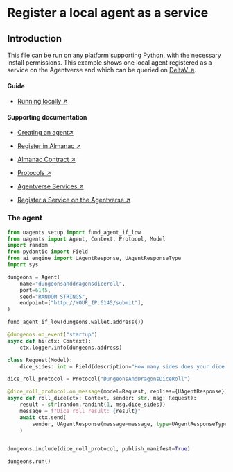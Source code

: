 # Register a local agent as a service

## Introduction

This file can be run on any platform supporting Python, with the necessary install permissions. This example shows one local agent registered as a service on the Agentverse and which can be queried on [DeltaV ↗️](/concepts/ai-engine/deltav).

#### Guide

- [Running locally ↗️](/guides/agents/running-locally)

#### Supporting documentation

- [Creating an agent↗️](/guides/agents/create-a-uagent)

- [Register in Almanac ↗️](/guides/agents/register-in-almanac)

- [Almanac Contract ↗️](/references/contracts/uagents-almanac/almanac-overview)

- [Protocols ↗️](/references/uagents/uagents-protocols/agent-protocols)

- [Agentverse Services ↗️](/concepts/agent-services/services)

- [Register a Service on the Agentverse ↗️](/guides/agentverse/registering-agent-services)

### The agent

```py copy filename="agent.py"
from uagents.setup import fund_agent_if_low
from uagents import Agent, Context, Protocol, Model
import random
from pydantic import Field
from ai_engine import UAgentResponse, UAgentResponseType
import sys

dungeons = Agent(
    name="dungeonsanddragonsdiceroll",
    port=6145,
    seed="RANDOM STRINGS",
    endpoint=["http://YOUR_IP:6145/submit"],
)

fund_agent_if_low(dungeons.wallet.address())

@dungeons.on_event("startup")
async def hi(ctx: Context):
    ctx.logger.info(dungeons.address)

class Request(Model):
    dice_sides: int = Field(description="How many sides does your dice need?")

dice_roll_protocol = Protocol("DungeonsAndDragonsDiceRoll")

@dice_roll_protocol.on_message(model=Request, replies={UAgentResponse})
async def roll_dice(ctx: Context, sender: str, msg: Request):
    result = str(random.randint(1, msg.dice_sides))
    message = f"Dice roll result: {result}"
    await ctx.send(
        sender, UAgentResponse(message=message, type=UAgentResponseType.FINAL)
    )


dungeons.include(dice_roll_protocol, publish_manifest=True)

dungeons.run()
 ```
